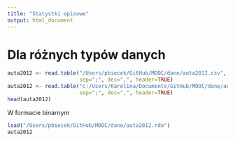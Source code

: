 ```yaml
---
title: "Statystki opisowe"
output: html_document
---
```


# Dla różnych typów danych

```r
auta2012 <- read.table("/Users/pbiecek/GitHub/MOOC/dane/auta2012.csv",
                       sep=";", dec=",", header=TRUE)
auta2012 <- read.table("c:/Users/Karolina/Documents/GitHub/MOOC/dane/auta2012.csv",
                       sep=";", dec=",", header=TRUE)
head(auta2012)
```

W formacie binarnym

```r
load("/Users/pbiecek/GitHub/MOOC/dane/auta2012.rda")
auta2012
```
